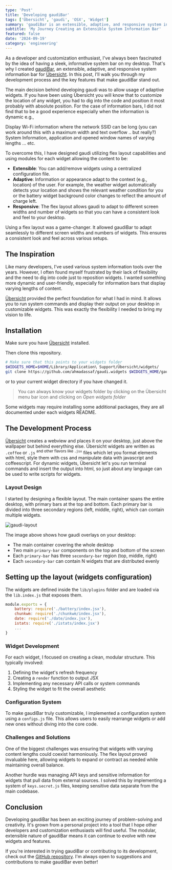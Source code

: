 ```yaml
---
type: 'Post'
title: 'Developing gaudiBar'
tags: ['Übersicht', 'gaudi', 'OSX', 'Widget']
summary: 'gaudiBar is an extensible, adaptive, and responsive system information bar for Übersicht, designed to provide a customizable desktop experience. It features modular widgets, smart context adaptation, and a flexible layout system, allowing users to easily personalize their macOS desktop with real-time system information and external data feeds'
subtitle: 'My Journey Creating an Extensible System Information Bar'
featured: false
date: '2024-09-19'
category: 'engineering'
---
```


As a developer and customization enthusiast, I've always been fascinated by the idea of having a sleek, informative system bar on my desktop. That's why I created [gaudiBar](https://github.com/g-udi/gaudiBar.widget/), an extensible, adaptive, and responsive system information bar for [Übersicht](http://tracesof.net/uebersicht/). In this post, I'll walk you through my development process and the key features that make gaudiBar stand out.

The main decision behind developing gaudi was to allow usage of adaptive widgets. If you have been using Übersicht you will know that to customize the location of any widget, you had to dig into the code and position it most probably with absolute position. For the case of information bars, I did not find that to be a good experience especially when the information is dynamic e.g.,

Display Wi-Fi information where the network SSID can be long (you can work around this with a maximum width and text overflow .. but really?)
System Information, application and opened window names of varying lengths
... etc.

To overcome this, I have designed gaudi utilizing flex layout capabilities and using modules for each widget allowing the content to be:

 - **Extensible**: You can add/remove widgets using a centralized configuration file.
 - **Adaptive**: Information or appearance adapt to the context (e.g., location) of the user. For example, the weather widget automatically detects your location and shows the relevant weather condition for you or the battery widget background color changes to reflect the amount of charge left.
 - **Responsive**: The flex layout allows gaudi to adapt to different screen widths and number of widgets so that you can have a consistent look and feel to your desktop.

Using a flex layout was a game-changer. It allowed gaudiBar to adapt seamlessly to different screen widths and numbers of widgets. This ensures a consistent look and feel across various setups.

## The Inspiration

Like many developers, I've used various system information tools over the years. However, I often found myself frustrated by their lack of flexibility and the need to dig into code just to reposition widgets. I wanted something more dynamic and user-friendly, especially for information bars that display varying lengths of content.

[Übersicht](http://tracesof.net/uebersicht/) provided the perfect foundation for what I had in mind. It allows you to run system commands and display their output on your desktop in customizable widgets. This was exactly the flexibility I needed to bring my vision to life.

## Installation

Make sure you have [Übersicht](http://tracesof.net/uebersicht/) installed.

Then clone this repository.

```bash
# Make sure that this points to your widgets folder
$WIDGETS_HOME=$HOME/Library/Application\ Support/Übersicht/widgets/
git clone https://github.com/ahmadassaf/gaudi.widgets $WIDGETS_HOME/gaudi.widgets
```
or to your current widget directory if you have changed it.
> You can always know your widgets folder by clicking on the Übersicht menu bar icon and clicking on *Open widgets folder*

Some widgets may require installing some additional packages, they are all documented under each widgets README.


## The Development Process

[Übersicht](http://tracesof.net/uebersicht/) creates a webview and places it on your desktop, just above the wallpaper but behind everything else. Übersicht widgets are written as `.coffee` or `.js` <sup>and other flavors like `.jsx`</sup>  files which let you format elements with html, style them with css and manipulate data with javascript and coffeescript. For dynamic widgets, Übersicht let's you run terminal commands and insert the output into html, so just about any language can be used to write scripts for widgets.

### Layout Design

I started by designing a flexible layout. The main container spans the entire desktop, with primary bars at the top and bottom. Each primary bar is divided into three secondary regions (left, middle, right), which can contain multiple widgets.

![gaudi-layout](https://user-images.githubusercontent.com/550726/67003279-844f4a80-f0d5-11e9-888d-7c35400b6183.png)

The image above shows how gaudi overlays on your desktop: 
 - The main container covering the whole desktop
 - Two main `primary-bar` components on the top and bottom of the screen
 - Each `primary-bar` has three `secondary-bar` region (top, middle, right)
 - Each `secondary-bar` can contain N widgets that are distributed evenly

 ## Setting up the layout (widgets configuration)

The widgets are defined inside the `lib/plugins` folder and are loaded via the `lib.index.js` that exposes them.

```js
module.exports = {
    battery: require('./battery/index.jsx'),
    chunkwm: require('./chunkwm/index.jsx'),
    date: require('./date/index.jsx'),
    istats: require('./istats/index.jsx')
    ...
}
```

### Widget Development

For each widget, I focused on creating a clean, modular structure. This typically involved:

1. Defining the widget's refresh frequency
2. Creating a `render` function to output JSX
3. Implementing any necessary API calls or system commands
4. Styling the widget to fit the overall aesthetic

### Configuration System

To make gaudiBar truly customizable, I implemented a configuration system using a `configs.js` file. This allows users to easily rearrange widgets or add new ones without diving into the core code.

### Challenges and Solutions

One of the biggest challenges was ensuring that widgets with varying content lengths could coexist harmoniously. The flex layout proved invaluable here, allowing widgets to expand or contract as needed while maintaining overall balance.

Another hurdle was managing API keys and sensitive information for widgets that pull data from external sources. I solved this by implementing a system of `keys.secret.js` files, keeping sensitive data separate from the main codebase.

## Conclusion

Developing gaudiBar has been an exciting journey of problem-solving and creativity. It's grown from a personal project into a tool that I hope other developers and customization enthusiasts will find useful. The modular, extensible nature of gaudiBar means it can continue to evolve with new widgets and features.

If you're interested in trying gaudiBar or contributing to its development, check out the [GitHub repository](https://github.com/yourusername/gaudiBar). I'm always open to suggestions and contributions to make gaudiBar even better!